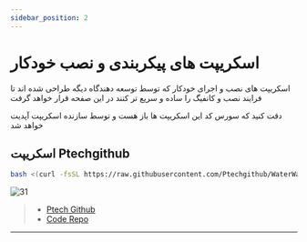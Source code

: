 ```yaml
---
sidebar_position: 2
---
```


# اسکریپت های پیکربندی و نصب خودکار

اسکریپت های نصب و اجرای خودکار که توسط توسعه دهندگاه دیگه طراحی شده اند تا
فرایند نصب و کانفیگ را ساده و سریع تر کنند در این صفحه قرار خواهد گرفت

دقت کنید که سورس کد این اسکریپت ها باز هست و توسط سازنده اسکریپت آپدیت خواهد شد

## اسکریپت Ptechgithub

```bash
bash <(curl -fsSL https://raw.githubusercontent.com/Ptechgithub/WaterWall-Docs/main/install.sh)
```

![31](../static/img/ptechgithub-script.jpg)

> - [Ptech Github](https://github.com/Ptechgithub)
> - [Code Repo](https://github.com/Ptechgithub/WaterWall-Docs)

---
